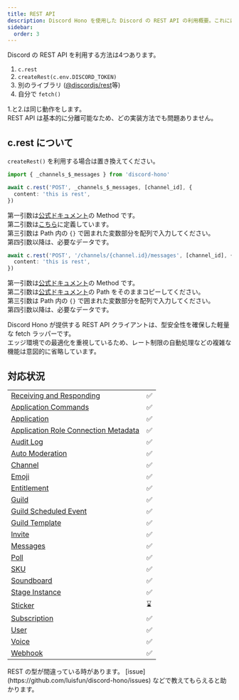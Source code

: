 ```yaml
---
title: REST API
description: Discord Hono を使用した Discord の REST API の利用概要。これには `c.rest` との統合、他のライブラリ、および API とのやり取りのためのカスタム実装が含まれます。
sidebar:
  order: 3
---
```



Discord の REST API を利用する方法は4つあります。

1. `c.rest`
2. `createRest(c.env.DISCORD_TOKEN)`
3. 別のライブラリ ([@discordjs/rest](https://discord.js.org/docs/packages/rest/main)等)
4. 自分で `fetch()`

1.と2.は同じ動作をします。  
REST API は基本的に分離可能なため、どの実装方法でも問題ありません。

## c.rest について

`createRest()` を利用する場合は置き換えてください。

<Tabs>
<TabItem label="変数">

```ts
import { _channels_$_messages } from 'discord-hono'

await c.rest('POST', _channels_$_messages, [channel_id], {
  content: 'this is rest',
})
```

第一引数は[公式ドキュメント](https://discord.com/developers/docs/resources/message#create-message)の Method です。  
第二引数は[こちら](https://github.com/luisfun/discord-hono/blob/main/src/rest/rest-path.ts)に定義しています。  
第三引数は Path 内の `{}` で囲まれた変数部分を配列で入力してください。  
第四引数以降は、必要なデータです。

</TabItem>
<TabItem label="ドキュメントPath">

```ts
await c.rest('POST', '/channels/{channel.id}/messages', [channel_id], {
  content: 'this is rest',
})
```

第一引数は[公式ドキュメント](https://discord.com/developers/docs/resources/message#create-message)の Method です。  
第二引数は[公式ドキュメント](https://discord.com/developers/docs/resources/message#create-message)の Path をそのままコピーしてください。  
第三引数は Path 内の `{}` で囲まれた変数部分を配列で入力してください。  
第四引数以降は、必要なデータです。

</TabItem>
</Tabs>

Discord Hono が提供する REST API クライアントは、型安全性を確保した軽量な fetch ラッパーです。  
エッジ環境での最適化を重視しているため、レート制限の自動処理などの複雑な機能は意図的に省略しています。

## 対応状況

|                                                                                                                            |     |
| -------------------------------------------------------------------------------------------------------------------------- | --- |
| [Receiving and Responding](https://discord.com/developers/docs/interactions/receiving-and-responding)                      | ✅  |
| [Application Commands](https://discord.com/developers/docs/interactions/application-commands)                              | ✅  |
| [Application](https://discord.com/developers/docs/resources/application)                                                   | ✅  |
| [Application Role Connection Metadata](https://discord.com/developers/docs/resources/application-role-connection-metadata) | ✅  |
| [Audit Log](https://discord.com/developers/docs/resources/audit-log)                                                       | ✅  |
| [Auto Moderation](https://discord.com/developers/docs/resources/auto-moderation)                                           | ✅  |
| [Channel](https://discord.com/developers/docs/resources/channel)                                                           | ✅  |
| [Emoji](https://discord.com/developers/docs/resources/emoji)                                                               | ✅  |
| [Entitlement](https://discord.com/developers/docs/resources/entitlement)                                                   | ✅  |
| [Guild](https://discord.com/developers/docs/resources/guild)                                                               | ✅  |
| [Guild Scheduled Event](https://discord.com/developers/docs/resources/guild-scheduled-event)                               | ✅  |
| [Guild Template](https://discord.com/developers/docs/resources/guild-template)                                             | ✅  |
| [Invite](https://discord.com/developers/docs/resources/invite)                                                             | ✅  |
| [Messages](https://discord.com/developers/docs/resources/message)                                                          | ✅  |
| [Poll](https://discord.com/developers/docs/resources/poll)                                                                 | ✅  |
| [SKU](https://discord.com/developers/docs/resources/sku)                                                                   | ✅  |
| [Soundboard](https://discord.com/developers/docs/resources/soundboard)                                                     | ✅  |
| [Stage Instance](https://discord.com/developers/docs/resources/stage-instance)                                             | ✅  |
| [Sticker](https://discord.com/developers/docs/resources/sticker)                                                           | ⌛  |
| [Subscription](https://discord.com/developers/docs/resources/subscription)                                                 | ✅  |
| [User](https://discord.com/developers/docs/resources/user)                                                                 | ✅  |
| [Voice](https://discord.com/developers/docs/resources/voice)                                                               | ✅  |
| [Webhook](https://discord.com/developers/docs/resources/webhook)                                                           | ✅  |

<Aside>
  REST の型が間違っている時があります。
  [issue](https://github.com/luisfun/discord-hono/issues)
  などで教えてもらえると助かります。
</Aside>
